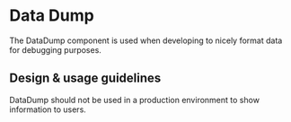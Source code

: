 
<Meta title="Components/Utilities/DataDump" />

# Data Dump

The DataDump component is used when developing to nicely format data for
debugging purposes.

## Design & usage guidelines

DataDump should not be used in a production environment to show information to
users.
